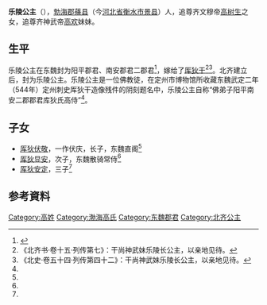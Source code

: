 {{東亞女性歷史人物
| 名稱=乐陵公主
| 身份=[[北齐|北齐]]公主
| 畫像=
| 說明=
| 姓=高
| 封爵=[[公主|公主]]
| 位號=
| 封號=乐陵长公主
| 出生年=
| 婚年=
| 逝世年=
| 同胞姊妹=
| 父親=[[高樹生|高樹生]]
| 子=[[厍狄敬伏|厍狄敬伏]]
| 夫=[[厍狄干|厍狄干]]
|}}
'''乐陵公主'''（{{bd|？||？||catIdx=G}}），[[勃海郡|勃海郡]][[蓨县|蓨县]]（今[[河北省|河北省]][[衡水市|衡水市]][[景县|景县]]）人，追尊齐文穆帝[[高树生|高树生]]之女，追尊齐神武帝[[高欢|高欢]]妹妹。

==生平==
乐陵公主在东魏封为阳平郡君、南安郡君二郡君<ref name=autogenerated1>{{Citation| author=贾敏峰| year=2019年| title=《东魏定州刺史厍狄干造思惟像及相关问题》| periodical=《文物》| volume=| issue=第02期| pages=53-62| url=https://www.cnki.com.cn/Article/CJFDTOTAL-WENW201902008.htm| doi=| oclc=}}</ref>，嫁给了[[厍狄干|厍狄干]]<ref>《北齐书·卷十五·列传第七》：干尚神武妹乐陵长公主，以亲地见待。</ref><ref>《北史·卷五十四·列传第四十二》：干尚神武妹乐陵长公主，以亲地见待。</ref>。北齐建立后，封为乐陵公主。乐陵公主是一位佛教徒，在定州市博物馆所收藏东魏武定二年（544年）定州刺史厍狄干造像残件的阴刻题名中，乐陵公主自称“佛弟子阳平南安二郡郡君库狄氏高侍”<ref name=autogenerated1 />。

==子女==
*[[厍狄伏敬|厍狄伏敬]]，一作伏庆，长子，东魏直阁<ref name=autogenerated1 />
*[[厍狄显安|厍狄显安]]，次子，东魏散骑常侍<ref name=autogenerated1 />
*[[厍狄安定|厍狄安定]]，三子<ref name=autogenerated1 />

== 参考資料 ==
{{reflist}}

[[Category:高姓|Category:高姓]]
[[Category:渤海高氏|Category:渤海高氏]]
[[Category:东魏郡君|Category:东魏郡君]]
[[Category:北齐公主|Category:北齐公主]]